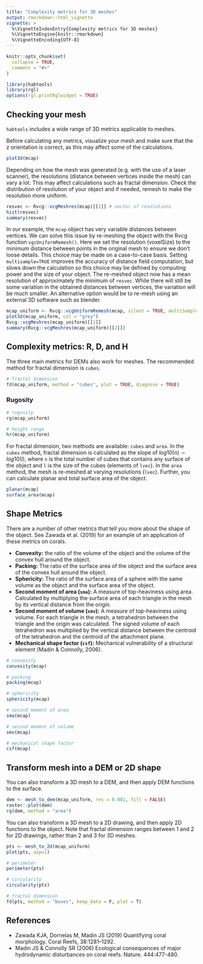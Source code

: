 ```yaml
---
title: "Complexity metrics for 3D meshes"
output: rmarkdown::html_vignette
vignette: >
  %\VignetteIndexEntry{Complexity metrics for 3D meshes}
  %\VignetteEngine{knitr::rmarkdown}
  %\VignetteEncoding{UTF-8}
---
```


```r
knitr::opts_chunk$set(
  collapse = TRUE,
  comment = "#>"
)
```

```r
library(habtools)
library(rgl)
options(rgl.printRglwidget = TRUE)
```

## Checking your mesh  

`habtools` includes a wide range of 3D metrics applicable to meshes. 

Before calculating any metrics, visualize your mesh and make sure that the z orientation is correct, as this may affect some of the calculations.
```r
plot3d(mcap)
```

Depending on how the mesh was generated (e.g. with the use of a laser scanner), the resolutions (distance between vertices inside the mesh) can vary a lot. This may affect calculations such as fractal dimension. Check the distribution of resolution of your object and if needed, remesh to make the resolution more uniform.

```r
resvec <- Rvcg::vcgMeshres(mcap)[[2]] # vector of resolutions
hist(resvec)
summary(resvec)
```

In our example, the `mcap` object has very variable distances between vertices. We can solve this issue by re-meshing the object with the Rvcg function `vgcUniformRemesh()`. Here we set the resolution (voxelSize) to the minimum distance between points in the original mesh to ensure we don't loose details. This choice may be made on a case-to-case basis. Setting `multisample=TRUE` improves the accuracy of distance field computation, but slows down the calculation so this choice may be defined by computing power and the size of your object. The re-meshed object now has a mean resolution of approximately the minimum of `resvec`. While there will still be some variation in the obtained distances between vertices, the variation will be much smaller. An alternative option would be to re-mesh using an external 3D software such as blender. 

```r
mcap_uniform <- Rvcg::vcgUniformRemesh(mcap, silent = TRUE, multiSample = TRUE, voxelSize = min(resvec), mergeClost = TRUE)
plot3d(mcap_uniform, col = "grey")
Rvcg::vcgMeshres(mcap_uniform)[[1]]
summary(Rvcg::vcgMeshres(mcap_uniform)[[2]])
```

## Complexity metrics: R, D, and H   

The three main metrics for DEMs also work for meshes. The recommended method for fractal dimension is `cubes`.

```r
# fractal dimension
fd(mcap_uniform, method = "cubes", plot = TRUE, diagnose = TRUE)
```

### Rugosity
```r
# rugosity
rg(mcap_uniform)

# height range 
hr(mcap_uniform)

```

For fractal dimension, two methods are available: `cubes` and `area`. 
In the `cubes` method, fractal dimension is calculated as the slope of $log10(n) \sim log10(l)$, where `n` is the total number of cubes that contains any surface of the object and `l` is the size of the cubes (elements of `lvec`).
In the `area` method, the mesh is re-meshed at varying resolutions (`lvec`). 
Further, you can calculate planar and total surface area of the object.

```r
planar(mcap)
surface_area(mcap)
```

## Shape Metrics

There are a number of other metrics that tell you more about the shape of the object. See Zawada et al. (2019) for an example of an application of these metrics on corals.  

- **Convexity:** the ratio of the volume of the object and the volume of the convex hull around the object.  
- **Packing:** The ratio of the surface area of the object and the surface area of the convex hull around the object.    
- **Sphericity:** The ratio of the surface area of a sphere with the same volume as the object and the surface area of the object.  
- **Second moment of area (`sma`):** A measure of top-heaviness using area. Calculated by multiplying the surface area of each triangle in the mesh by its vertical distance from the origin.  
- **Second moment of volume (`smv`):** A measure of top-heaviness using volume. For each triangle in the mesh, a tetrahedron between the triangle and the origin was calculated. The signed volume of each tetrahedron was multiplied by the vertical distance between the centroid of the tetrahedron and the centroid of the attachment plane.      
- **Mechanical shape factor (`csf`):**  Mechanical vulnerability of a structural element (Madin & Connolly, 2006).  

```r
# convexity
convexity(mcap)

# packing
packing(mcap)

# sphericity
sphericity(mcap)

# second moment of area
sma(mcap)

# second moment of volume
smv(mcap)

# mechanical shape factor
csf(mcap)

```

## Transform mesh into a DEM or 2D shape    

You can also transform a 3D mesh to a DEM, and then apply DEM functions to the surface.

```r
dem <- mesh_to_dem(mcap_uniform, res = 0.002, fill = FALSE)
raster::plot(dem)
rg(dem, method = "area") 
```

You can also transform a 3D mesh to a 2D drawing, and then apply 2D functions to the object.
Note that fractal dimension ranges between 1 and 2 for 2D drawings, rather than 2 and 3 for 3D meshes. 

```r
pts <- mesh_to_2d(mcap_uniform)
plot(pts, asp=1)

# perimeter
perimeter(pts)

# circularity
circularity(pts)

# fractal dimension
fd(pts, method = "boxes", keep_data = F, plot = T)

```


## References       

- Zawada KJA, Dornelas M, Madin JS (2019) Quantifying coral morphology. Coral Reefs, 38:1281–1292.  
- Madin JS & Connolly SR (2006) Ecological consequences of major hydrodynamic disturbances on coral reefs. Nature. 444:477-480.  


